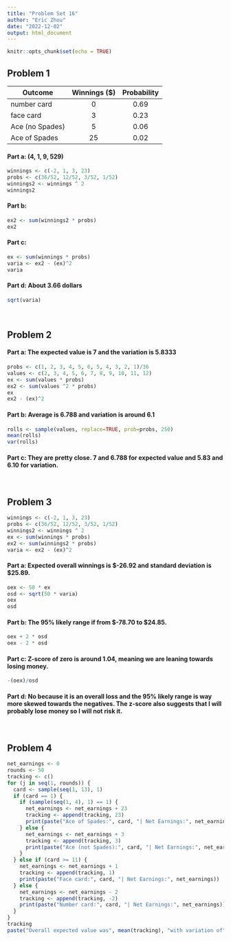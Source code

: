---
title: "Problem Set 16"
author: "Eric Zhou"
date: "2022-12-02"
output: html_document
---

```{r setup, include=FALSE}
knitr::opts_chunk$set(echo = TRUE)
```

## **Problem 1**
Outcome | Winnings ($) | Probability
---|:-:|:-:
number card | 0 | 0.69
face card | 3 | 0.23
Ace (no Spades) | 5 | 0.06
Ace of Spades | 25 | 0.02

#### **Part a**: (4, 1, 9, 529)
```{r}
winnings <- c(-2, 1, 3, 23)
probs <- c(36/52, 12/52, 3/52, 1/52)
winnings2 <- winnings ^ 2
winnings2
```

#### **Part b**:
```{r}
ex2 <- sum(winnings2 * probs)
ex2
```

#### **Part c**: 
```{r}
ex <- sum(winnings * probs)
varia <- ex2 - (ex)^2
varia
```

#### **Part d**: About 3.66 dollars
```{r}
sqrt(varia)
```

<br>

## **Problem 2**
#### **Part a**: The expected value is 7 and the variation is 5.8333
```{r}
probs <- c(1, 2, 3, 4, 5, 6, 5, 4, 3, 2, 1)/36
values <- c(2, 3, 4, 5, 6, 7, 8, 9, 10, 11, 12)
ex <- sum(values * probs)
ex2 <- sum(values ^2 * probs)
ex
ex2 - (ex)^2
```

#### **Part b**: Average is 6.788 and variation is around  6.1
```{r}
rolls <- sample(values, replace=TRUE, prob=probs, 250)
mean(rolls)
var(rolls)
```

#### **Part c**: They are pretty close. 7 and 6.788 for expected value and 5.83 and 6.10 for variation.
<br>

## **Problem 3**
```{r}
winnings <- c(-2, 1, 3, 23)
probs <- c(36/52, 12/52, 3/52, 1/52)
winnings2 <- winnings ^ 2
ex <- sum(winnings * probs)
ex2 <- sum(winnings2 * probs)
varia <- ex2 - (ex)^2
```

#### **Part a**: Expected overall winnings is $-26.92 and standard deviation is $25.89.
```{r}
oex <- 50 * ex
osd <- sqrt(50 * varia)
oex
osd
```

#### **Part b**: The 95% likely range if from $-78.70 to $24.85.
```{r}
oex + 2 * osd
oex - 2 * osd
```

#### **Part c**: Z-score of zero is around 1.04, meaning we are leaning towards losing money.
```{r}
-(oex)/osd
```

#### **Part d**: No because it is an overall loss and the 95% likely range is way more skewed towards the negatives. The z-score also suggests that I will probably lose money so I will not risk it.

<br>

## **Problem 4**
```{r}
net_earnings <- 0
rounds <- 50
tracking <- c()
for (j in seq(1, rounds)) {
  card <- sample(seq(1, 13), 1)
  if (card == 1) {
    if (sample(seq(1, 4), 1) == 1) {
      net_earnings <- net_earnings + 23
      tracking <- append(tracking, 23)
      print(paste("Ace of Spades:", card, "| Net Earnings:", net_earnings))
    } else {
      net_earnings <- net_earnings + 3
      tracking <- append(tracking, 3)
      print(paste("Ace (not Spades):", card, "| Net Earnings:", net_earnings))
    }
  } else if (card >= 11) {
    net_earnings <- net_earnings + 1
    tracking <- append(tracking, 1)
    print(paste("Face card:", card, "| Net Earnings:", net_earnings))
  } else {
    net_earnings <- net_earnings - 2
    tracking <- append(tracking, -2)
    print(paste("Number card:", card, "| Net Earnings:", net_earnings))
  }
}
tracking
paste("Overall expected value was", mean(tracking), "with variation of", var(tracking))
```


